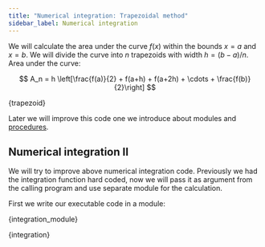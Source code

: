 ```yaml
---
title: "Numerical integration: Trapezoidal method"
sidebar_label: Numerical integration
---
```

We will calculate the area under the curve $f(x)$ within the bounds $x=a$ and
$x=b$. We will divide the curve into $n$ trapezoids with width $h=(b-a)/n$. Area
under the curve:

$$
A_n = h \left[\frac{f(a)}{2} + f(a+h) + f(a+2h) + \cdots + \frac{f(b)}{2}\right]
$$


<CodeBlock language="fortran" title="src/10_trapezoid.f90" showLineNumbers>{trapezoid}</CodeBlock>

Later we will improve this code one we introduce about modules and [procedures](
/fortran/procedures#numerical-integration-ii).

## Numerical integration II
We will try to improve above numerical integration code. Previously we had the
integration function hard coded, now we will pass it as argument from the
calling program and use separate module for the calculation.

First we write our executable code in a module:


<CodeBlock language="fortran" title="src/14_integration_module.f90" showLineNumbers>{integration_module}</CodeBlock>


<CodeBlock language="fortran" title="src/14_integration.f90" showLineNumbers>{integration}</CodeBlock>
